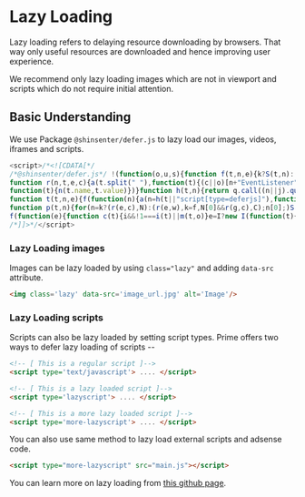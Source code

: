 # Lazy Loading

Lazy loading refers to delaying resource downloading by browsers. That way only useful resources are downloaded and hence improving user experience.

We recommend only lazy loading images which are not in viewport and scripts which do not require initial attention.

## Basic Understanding

We use Package `@shinsenter/defer.js` to lazy load our images, videos, iframes and scripts. 

```js copy 
<script>/*<![CDATA[*/ 
/*@shinsenter/defer.js*/ !(function(o,u,s){function f(t,n,e){k?S(t,n):((e=e===s?f.lazy:e)?N:C).push(t,Math.max(e?350:0,n))}function i(t){j.head.appendChild(t)}function a(t,n){t.forEach(function(t){n(t)})}
function r(n,t,e,c){a(t.split(" "),function(t){(c||o)[n+"EventListener"](t,e||p)})}function l(t,n,e,c){return(c=n?j.getElementById(n):s)||(c=j.createElement(t),n&&(c.id=n)),e&&r(g,b,e,c),c}function d(t,n){a(q.call(t.attributes),
function(t){n(t.name,t.value)})}function h(t,n){return q.call((n||j).querySelectorAll(t))}function m(c,t){a(h("source,img",c),m),d(c,function(t,n,e){(e=/^data-(.+)/.exec(t))&&c[x](e[1],n)}),t&&(c.className+=" "+t),c[b]&&c[b]()}
function t(t,n,e){f(function(n){a(n=h(t||"script[type=deferjs]"),function(t,e){t.src&&(e=l(v),d(t,function(t,n){t!=A&&e[x]("src"==t?"href":t,n)}),e.rel="preload",e.as=y,i(e))}),(function c(t,e){(t=n[E]())&&(e=l(y),d(t,function(t,n){t!=A&&e[x](t,n)}),e.text=t.text,t.parentNode.replaceChild(e,t),e.src&&!e.getAttribute("async")?r(g,b+" error",c,e):c())})()},n,e)}
function p(t,n){for(n=k?(r(e,c),N):(r(e,w),k=f,N[0]&&r(g,c),C);n[0];)S(n[E](),n[E]())}var v="link",y="script",b="load",n="pageshow",g="add",e="remove",c="touchstart mousemove mousedown keydown wheel",w="on"+n in o?n:b,x="setAttribute",E="shift",A="type",I=o.IntersectionObserver,j=o.document||o,k=/p/.test(j.readyState),C=[],N=[],S=o.setTimeout,q=C.slice;f.all=t,f.dom=function(t,n,o,i,r){
f(function(e){function c(t){i&&!1===i(t)||m(t,o)}e=I?new I(function(t){a(t,function(t,n){t.isIntersecting&&(e.unobserve(n=t.target),c(n))})},r):s,a(h(t||"[data-src]"),function(t){t[u]||(t[u]=f,e?e.observe(t):c(t))})},n,!1)},f.css=function(n,e,t,c,o){f(function(t){(t=l(v,e,c)).rel="stylesheet",t.href=n,i(t)},t,o)},f.js=function(n,e,t,c,o){f(function(t){(t=l(y,e,c)).src=n,i(t)},t,o)},f.reveal=m,o[u]=f,k||r(g,w),t()})(this,"Defer"); 
/*]]>*/</script>
```

 
<Steps>

### Lazy Loading images 

Images can be lazy loaded by using `class="lazy"` and adding `data-src` attribute. 

```html
<img class='lazy' data-src='image_url.jpg' alt='Image'/>
```

### Lazy Loading scripts

Scripts can also be lazy loaded by setting script types. Prime offers two ways to defer lazy loading of scripts --

```html copy
<!-- [ This is a regular script ]-->
<script type='text/javascript'> .... </script>

<!-- [ This is a lazy loaded script ]-->
<script type='lazyscript'> .... </script>

<!-- [ This is a more lazy loaded script ]-->
<script type='more-lazyscript'> .... </script>
```

You can also use same method to lazy load external scripts and adsense code.

```html copy
<script type="more-lazyscript" src="main.js"></script>
```

</Steps>

You can learn more on lazy loading from [this github page](https://shinsenter.github.io/defer.js/).